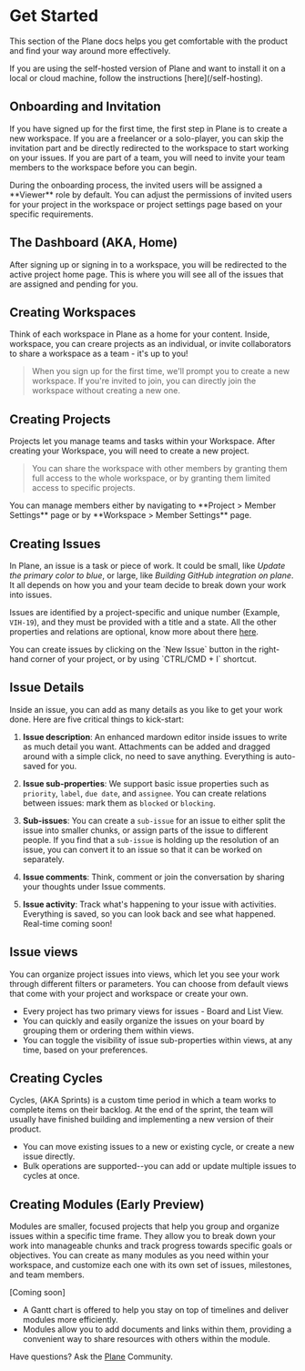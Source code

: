 
# Get Started

This section of the Plane docs helps you get comfortable with the product and find your way around more effectively.

<Note>
  If you are using the self-hosted version of Plane and want to install it on a
  local or cloud machine, follow the instructions [here](/self-hosting).
</Note>

## Onboarding and Invitation

If you have signed up for the first time, the first step in Plane is to create a new workspace. If you are a freelancer or a solo-player, you can skip the invitation part and be directly redirected to the workspace to start working on your issues. If you are part of a team, you will need to invite your team members to the workspace before you can begin.

<Note>
  During the onboarding process, the invited users will be assigned a **Viewer**
  role by default. You can adjust the permissions of invited users for your
  project in the workspace or project settings page based on your specific
  requirements.
</Note>

## The Dashboard (AKA, Home)

After signing up or signing in to a workspace, you will be redirected to the active project home page. This is where you will see all of the issues that are assigned and pending for you.

## Creating Workspaces

Think of each workspace in Plane as a home for your content. Inside, workspace, you can creare projects as an individual, or invite collaborators to share a workspace as a team - it's up to you!

> When you sign up for the first time, we'll prompt you to create a new workspace. If you're invited to join, you can directly join the workspace without creating a new one.

## Creating Projects

Projects let you manage teams and tasks within your Workspace. After creating your Workspace, you will need to create a new project.

> You can share the workspace with other members by granting them full access to the whole workspace, or by granting them limited access to specific projects.

<Note>
  You can manage members either by navigating to **Project > Member Settings**
  page or by **Workspace > Member Settings** page.
</Note>

## Creating Issues

In Plane, an issue is a task or piece of work. It could be small, like _Update the primary color to blue_, or large, like _Building GitHub integration on plane_. It all depends on how you and your team decide to break down your work into issues.

Issues are identified by a project-specific and unique number (Example, `VIH-19`), and they must be provided with a title and a state. All the other properties and relations are optional, know more about there [here]().

<Note>
  You can create issues by clicking on the `New Issue` button in the right-hand
  corner of your project, or by using `CTRL/CMD + I` shortcut.
</Note>

## Issue Details

Inside an issue, you can add as many details as you like to get your work done. Here are five critical things to kick-start:

1. **Issue description**: An enhanced mardown editor inside issues to write as much detail you want. Attachments can be added and dragged around with a simple click, no need to save anything. Everything is auto-saved for you.

2. **Issue sub-properties**: We support basic issue properties such as `priority`, `label`, `due date`, and `assignee`. You can create relations between issues: mark them as `blocked` or `blocking`.

3. **Sub-issues**: You can create a `sub-issue` for an issue to either split the issue into smaller chunks, or assign parts of the issue to different people. If you find that a `sub-issue` is holding up the resolution of an issue, you can convert it to an issue so that it can be worked on separately.

4. **Issue comments**: Think, comment or join the conversation by sharing your thoughts under Issue comments.

5. **Issue activity**: Track what's happening to your issue with activities. Everything is saved, so you can look back and see what happened. Real-time coming soon!

## Issue views

You can organize project issues into views, which let you see your work through different filters or parameters. You can choose from default views that come with your project and workspace or create your own.

- Every project has two primary views for issues - Board and List View.
- You can quickly and easily organize the issues on your board by grouping them or ordering them within views.
- You can toggle the visibility of issue sub-properties within views, at any time, based on your preferences.

## Creating Cycles

Cycles, (AKA Sprints) is a custom time period in which a team works to complete items on their backlog. At the end of the sprint, the team will usually have finished building and implementing a new version of their product.

- You can move existing issues to a new or existing cycle, or create a new issue directly.
- Bulk operations are supported--you can add or update multiple issues to cycles at once.

## Creating Modules (Early Preview)

Modules are smaller, focused projects that help you group and organize issues within a specific time frame. They allow you to break down your work into manageable chunks and track progress towards specific goals or objectives. You can create as many modules as you need within your workspace, and customize each one with its own set of issues, milestones, and team members.

[Coming soon]

- A Gantt chart is offered to help you stay on top of timelines and deliver modules more efficiently.
- Modules allow you to add documents and links within them, providing a convenient way to share resources with others within the module.

Have questions? Ask the [Plane](https://discord.com/invite/29tPNhaV) Community.
